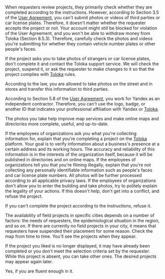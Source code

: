 <Cut title="Questions about field projects">

<Cut title="Can a project be rejected if a person or a car license plate number is in the shot?">

When requesters review projects, they primarily check whether they are completed according to the instructions. However, according to Section 3.5 of the [User Agreement](https://toloka.ai/tolokers/legal/user-agreement/), you can't submit photos or videos of third parties or car license plates. Therefore, it doesn't matter whether the requester accepts the project or not. Your account might still be blocked for violation of the User Agreement, and you won't be able to withdraw money from Toloka (Section 8.5.3). Therefore, carefully check the photos and videos you're submitting for whether they contain vehicle number plates or other people's faces.

If the project asks you to take photos of strangers or car license plates, don't complete it and contact the Toloka support service. We will check the project, suspend it, or ask the requester to make changes to it so that the project complies with [Toloka](https://toloka.ai/tolokers/en/) rules.

</Cut>

<Cut title="Is it legal to take photos of organizations?">

According to the law, you are allowed to take photos on the street and in stores and transfer this information to third parties.

</Cut>

<Cut title="I want to make a badge with the Yandex logo to complete field projects">

According to Section 5.8 of the [User Agreement](https://toloka.ai/tolokers/legal/user-agreement/), you work for Yandex as an independent contractor. Therefore, you can't use the logo, badge, or another ID that indicates your professional affiliation with Yandex or [Toloka](https://toloka.ai/tolokers/en/).

</Cut>

<Cut title="Why do I need to take photos in field projects?">

The photos you take help improve map services and make online maps and directories more complete, useful, and up-to-date.

</Cut>

<Cut title="What do I do if the employees of organizations ask questions or don't allow me to take photos?">

If the employees of organizations ask you what you're collecting information for, explain that you're completing a project on the [Toloka](https://toloka.ai/tolokers/en/) platform. Your goal is to verify information about a business's presence at a certain address and its working hours. The accuracy and reliability of this information is in the interests of the organization itself, because it will be published in directories and on online maps. If the employees of organizations tell you that you're filming illegally, explain that you're not collecting any personally identifiable information such as people's faces and car license plate numbers. All photos will be further processed according to all applicable privacy laws. If the employees of organizations don't allow you to enter the building and take photos, try to politely explain the legality of your actions. If this doesn't help, don't get into a conflict, and refuse the project.

</Cut>

<Cut title="I can't complete a project in a remote place">

If you can't complete the project according to the instructions, refuse it.

</Cut>

<Cut title="There are no field projects">

The availability of field projects in specific cities depends on a number of factors: the needs of requesters, the epidemiological situation in the region, and so on. If there are currently no field projects in your city, it means that requesters have suspended their placement for some reason. Check the map from time to time. You'll see the projects when they appear.

</Cut>

</Cut>

<Cut title="I want to take a certain type of project, but it's not in the list anymore">

If the project you liked is no longer displayed, it may have already been completed or you don't meet the selection criteria set by the requester. While this project is absent, you can take other ones. The desired projects may appear again later.

</Cut>

<Cut title="Can I complete projects in a foreign language?">

Yes, if you are fluent enough in it.

</Cut>
